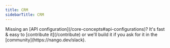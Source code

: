 ```yaml
---
title: CRM
sidebarTitle: CRM
---
```


<Tip>
    Missing an [API configuration](/core-concepts#api-configurations)? It's fast & easy to [contribute it](/contribute) or we'll build it if you ask for
    it in the [community](https://nango.dev/slack).
</Tip>

<CardGroup cols={4}>
    <Card title="Exact Online" href="integrations/all/exact-online" color="#68a063" />
    <Card title="Hubspot" href="/integrations/all/hubspot" color="#68a063" />
    <Card title="Intercom" href="/integrations/all/intercom" color="#68a063" />
    <Card title="Keap" href="/integrations/all/keap" color="#68a063" />
    <Card title="Pipedrive" href="/integrations/all/pipedrive" color="#68a063" />
    <Card title="Salesforce" href="/integrations/all/salesforce" color="#68a063" />
    <Card title="Salesloft" href="/integrations/all/salesloft" color="#68a063" />
    <Card title="Zoho CRM" href="/integrations/all/zoho-crm" color="#68a063" />
</CardGroup>
